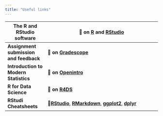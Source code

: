 ```yaml
---
title: "Useful links"
---
```


| **The R and RStudio software**         | **🔗 on [R](https://www.r-project.org/) and [RStudio](https://www.rstudio.com/)**                                                                                                                                                                                                                                                                                                         |
|-------------------|-----------------------------------------------------|
| **Assignment submission and feedback** | **🔗 on [Gradescope](https://sakai.duke.edu/portal/site/779c3ebe-3b88-4bcc-bd01-1813e8396a23/tool/13b6446a-a6c6-4222-8cfb-c36d1f70802b)**                                                                                                                                                                                                                                                 |
| **Introduction to Modern Statistics**  | **🔗 on [Openintro](https://openintro-ims.netlify.app/)**                                                                                                                                                                                                                                                                                                                                 |
| **R for Data Science**                 | **🔗 on [R4DS](https://r4ds.had.co.nz/)**                                                                                                                                                                                                                                                                                                                                                 |
| **RStudi Cheatsheets**                 | **🔗[RStudio](https://raw.githubusercontent.com/rstudio/cheatsheets/main/rstudio-ide.pdf)**, [**RMarkdown**](https://raw.githubusercontent.com/rstudio/cheatsheets/main/rmarkdown.pdf), [**ggplot2**](https://raw.githubusercontent.com/rstudio/cheatsheets/main/data-visualization.pdf), [**dplyr**](https://raw.githubusercontent.com/rstudio/cheatsheets/main/data-transformation.pdf) |
